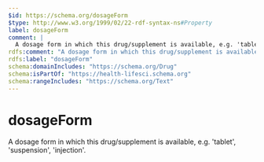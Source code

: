 ```yaml
---
$id: https://schema.org/dosageForm
$type: http://www.w3.org/1999/02/22-rdf-syntax-ns#Property
label: dosageForm
comment: |
  A dosage form in which this drug/supplement is available, e.g. 'tablet', 'suspension', 'injection'.
rdfs:comment: "A dosage form in which this drug/supplement is available, e.g. 'tablet', 'suspension', 'injection'."
rdfs:label: "dosageForm"
schema:domainIncludes: "https://schema.org/Drug"
schema:isPartOf: "https://health-lifesci.schema.org"
schema:rangeIncludes: "https://schema.org/Text"
---
```


# dosageForm

A dosage form in which this drug/supplement is available, e.g. 'tablet', 'suspension', 'injection'.

